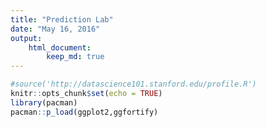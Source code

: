 ```yaml
---
title: "Prediction Lab"
date: "May 16, 2016"
output:
    html_document:
        keep_md: true
---
```


```r
#source('http://datascience101.stanford.edu/profile.R')
knitr::opts_chunk$set(echo = TRUE)
library(pacman)
pacman::p_load(ggplot2,ggfortify)

```
